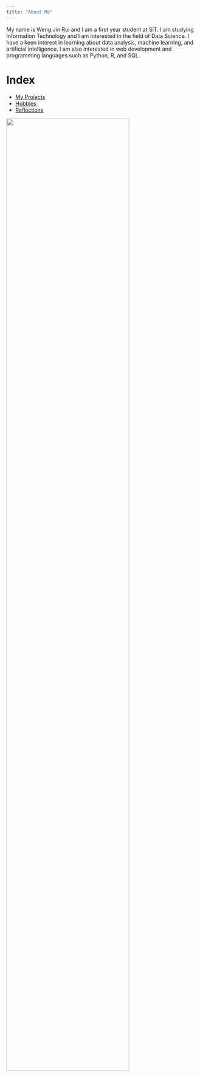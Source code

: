 ```yaml
---
title: "About Me"
---
```


My name is Weng Jin Rui and I am a first year student at SIT. I am studying Information Technology and I am interested in the field of Data Science. I have a keen interest in learning about data analysis, machine learning, and artificial intelligence. I am also interested in web development and programming languages such as Python, R, and SQL.

# Index
- [My Projects](projects.qmd){target="_blank"}
- [Hobbies](hobbies.qmd){target="_blank"}
- [Reflections](reflections.qmd){target="_blank"}

![](img/SIT.png){width=80%}
